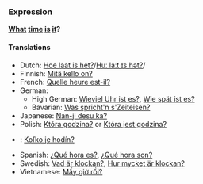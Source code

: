 ===Expression===
'''[[what|What]] [[time]] [[is]] [[it]]?'''

====Translations====
*Dutch: [[Hoe laat is het?]]/[[media:Hoe_laat_is_het.ogg|Huː laːt ɪs hət?]]/
*Finnish: [[Mitä kello on?]]
*French: [[Quelle heure est-il?]]
*German:
**High German: [[Wieviel Uhr ist es?]], [[Wie spät ist es?]]
**Bavarian: [[Was spricht'n s'Zeiteisen?]]
*Japanese: [[Nan-ji desu ka?]]
*Polish: [[Która godzina?]] or [[Która jest godzina?]]
*{{sk}}: [[Koľko je hodín?]]
*Spanish: [[¿Qué hora es?]], [[¿Qué hora son?]]
*Swedish: [[Vad är klockan?]], [[Hur mycket är klockan?]]
*Vietnamese: [[Mấy giờ rồi?]]